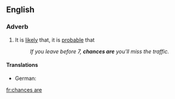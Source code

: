 ==English==

===Adverb===
{{en-adv|-}}

# {{lb|en|idiomatic}} It is [[likely]] that, it is [[probable]] that
#: ''If you leave before 7, '''chances are''' you'll miss the traffic.''

====Translations====
{{trans-top|it is probable that}}
* German: {{t|de|es ist wahrscheinlich}}
{{trans-mid}}
{{trans-bottom}}

[[fr:chances are]]